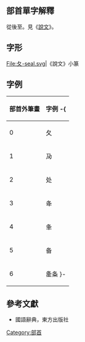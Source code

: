 == 部首單字解釋 ==
{{Wiktionary|夂}}

從後至。見《[[說文|說文]]》。

== 字形 ==
<gallery>
File:夂-seal.svg|《說文》小篆
</gallery>

==字例==
{| class="wikitable"
! 部首外筆畫 !! 字例
-{
|-
| 0 || 夂
|-
| 1 || 夃
|-
| 2 || 处
|-
| 3 || 夅
|-
| 4 || 夆
|-
| 5 || 备
|-
| 6 || 㚅夈
}-
|}

==參考文獻==
*國語辭典，東方出版社

{{康熙部首}}
{{简体中文部首}}
{{lang-stub}}

[[Category:部首|Category:部首]]